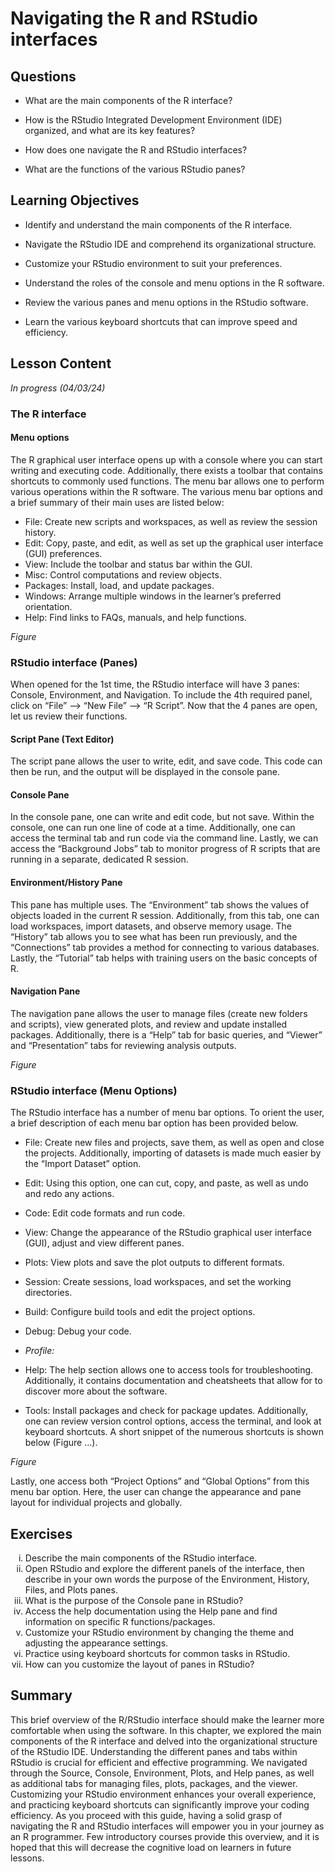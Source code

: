 # Navigating the R and RStudio interfaces {#sec-navigating}

## Questions

-   What are the main components of the R interface?

-   How is the RStudio Integrated Development Environment (IDE) organized, and what are its key features?

-   How does one navigate the R and RStudio interfaces?

-   What are the functions of the various RStudio panes?

## Learning Objectives

-   Identify and understand the main components of the R interface.

-   Navigate the RStudio IDE and comprehend its organizational structure.

-   Customize your RStudio environment to suit your preferences.

-   Understand the roles of the console and menu options in the R software.

-   Review the various panes and menu options in the RStudio software.

-   Learn the various keyboard shortcuts that can improve speed and efficiency.

## Lesson Content

*In progress (04/03/24)*

### The R interface

#### Menu options

The R graphical user interface opens up with a console where you can start writing and executing code. Additionally, there exists a toolbar that contains shortcuts to commonly used functions. The menu bar allows one to perform various operations within the R software. The various menu bar options and a brief summary of their main uses are listed below:

-   File: Create new scripts and workspaces, as well as review the session history.
-   Edit: Copy, paste, and edit, as well as set up the graphical user interface (GUI) preferences.
-   View: Include the toolbar and status bar within the GUI.
-   Misc: Control computations and review objects.
-   Packages: Install, load, and update packages.
-   Windows: Arrange multiple windows in the learner’s preferred orientation.
-   Help: Find links to FAQs, manuals, and help functions.

*Figure*

### RStudio interface (Panes)

When opened for the 1st time, the RStudio interface will have 3 panes: Console, Environment, and Navigation. To include the 4th required panel, click on “File” --\> “New File” --\> “R Script”. Now that the 4 panes are open, let us review their functions.

#### Script Pane (Text Editor)

The script pane allows the user to write, edit, and save code. This code can then be run, and the output will be displayed in the console pane.

#### Console Pane

In the console pane, one can write and edit code, but not save. Within the console, one can run one line of code at a time. Additionally, one can access the terminal tab and run code via the command line. Lastly, we can access the “Background Jobs” tab to monitor progress of R scripts that are running in a separate, dedicated R session.

#### Environment/History Pane

This pane has multiple uses. The “Environment” tab shows the values of objects loaded in the current R session. Additionally, from this tab, one can load workspaces, import datasets, and observe memory usage. The “History” tab allows you to see what has been run previously, and the “Connections” tab provides a method for connecting to various databases. Lastly, the “Tutorial” tab helps with training users on the basic concepts of R.

#### Navigation Pane

The navigation pane allows the user to manage files (create new folders and scripts), view generated plots, and review and update installed packages. Additionally, there is a “Help” tab for basic queries, and “Viewer” and “Presentation” tabs for reviewing analysis outputs.

*Figure*

### RStudio interface (Menu Options)

The RStudio interface has a number of menu bar options. To orient the user, a brief description of each menu bar option has been provided below.

-   File: Create new files and projects, save them, as well as open and close the projects. Additionally, importing of datasets is made much easier by the “Import Dataset” option.

-   Edit: Using this option, one can cut, copy, and paste, as well as undo and redo any actions.

-   Code: Edit code formats and run code.

-   View: Change the appearance of the RStudio graphical user interface (GUI), adjust and view different panes.

-   Plots: View plots and save the plot outputs to different formats.

-   Session: Create sessions, load workspaces, and set the working directories.

-   Build: Configure build tools and edit the project options.

-   Debug: Debug your code.

-   *Profile:*

-   Help: The help section allows one to access tools for troubleshooting. Additionally, it contains documentation and cheatsheets that allow for to discover more about the software.

-   Tools: Install packages and check for package updates. Additionally, one can review version control options, access the terminal, and look at keyboard shortcuts. A short snippet of the numerous shortcuts is shown below (Figure …).

*Figure*

Lastly, one access both “Project Options” and “Global Options” from this menu bar option. Here, the user can change the appearance and pane layout for individual projects and globally.

## Exercises

i.  Describe the main components of the RStudio interface.
ii. Open RStudio and explore the different panels of the interface, then describe in your own words the purpose of the Environment, History, Files, and Plots panes.
iii. What is the purpose of the Console pane in RStudio?
iv. Access the help documentation using the Help pane and find information on specific R functions/packages.
v.  Customize your RStudio environment by changing the theme and adjusting the appearance settings.
vi. Practice using keyboard shortcuts for common tasks in RStudio.
vii. How can you customize the layout of panes in RStudio?

## Summary

This brief overview of the R/RStudio interface should make the learner more comfortable when using the software. In this chapter, we explored the main components of the R interface and delved into the organizational structure of the RStudio IDE. Understanding the different panes and tabs within RStudio is crucial for efficient and effective programming. We navigated through the Source, Console, Environment, Plots, and Help panes, as well as additional tabs for managing files, plots, packages, and the viewer. Customizing your RStudio environment enhances your overall experience, and practicing keyboard shortcuts can significantly improve your coding efficiency. As you proceed with this guide, having a solid grasp of navigating the R and RStudio interfaces will empower you in your journey as an R programmer. Few introductory courses provide this overview, and it is hoped that this will decrease the cognitive load on learners in future lessons.
